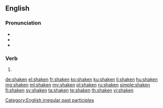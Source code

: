 ==English==

===Pronunciation===
* {{IPA|/ˈʃeɪkən/|lang=en}}
* {{audio|en-us-shaken.ogg|Audio (US)|lang=en}}
* {{rhymes|eɪkən|lang=en}}

===Verb===
{{head|en}}

# {{past participle of|shake|lang=en}}

[[Category:English irregular past participles]]

[[de:shaken]]
[[el:shaken]]
[[fr:shaken]]
[[ko:shaken]]
[[ku:shaken]]
[[li:shaken]]
[[hu:shaken]]
[[mg:shaken]]
[[ml:shaken]]
[[my:shaken]]
[[pl:shaken]]
[[ru:shaken]]
[[simple:shaken]]
[[fi:shaken]]
[[sv:shaken]]
[[ta:shaken]]
[[te:shaken]]
[[th:shaken]]
[[vi:shaken]]